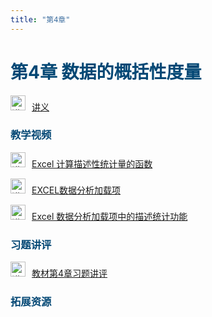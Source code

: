 ```yaml
---
title: "第4章"
---
```


<h1 style="color: #044875;"> 第4章 数据的概括性度量  </h1>

<img src="img/teacher.png" alt="讲义" style="width: 24px; height: 24px;margin-right: 10px">[讲义](https://lizongzhang.github.io/stat/chap4.html){target="_blank"}

<h3 style="color: #044875;"> 教学视频 </h3>

<img src="img/video.png" alt="讲义" style="width: 24px; height: 24px;margin-right: 10px">[Excel 计算描述性统计量的函数](https://www.bilibili.com/video/BV1va411A7Db/){target="_blank"}

<img src="img/video.png" alt="讲义" style="width: 24px; height: 24px;margin-right: 10px">[EXCEL数据分析加载项](https://www.bilibili.com/video/BV19S4y1r7E4/){target="_blank"}


<img src="img/video.png" alt="讲义" style="width: 24px; height: 24px;margin-right: 10px">[Excel 数据分析加载项中的描述统计功能](https://www.bilibili.com/video/BV1Sy4y1r78g/){target="_blank"}

<h3 style="color: #044875;"> 习题讲评 </h3>



<img src="img/video.png" alt="讲义" style="width: 24px; height: 24px;margin-right: 10px">[教材第4章习题讲评](https://www.bilibili.com/video/BV1nL411Q79r/){target="_blank"}

<h3 style="color: #044875;"> 拓展资源 </h3>

